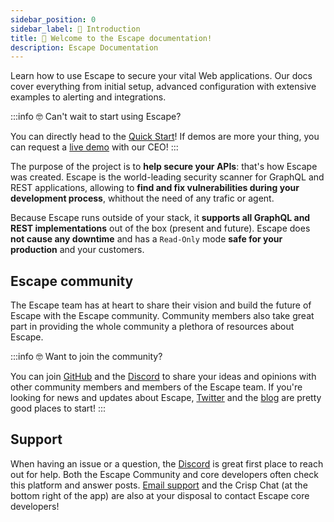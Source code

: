 ```yaml
---
sidebar_position: 0
sidebar_label: 👋 Introduction
title: 👋 Welcome to the Escape documentation!
description: Escape Documentation
---
```


Learn how to use Escape to secure your vital Web applications. Our docs cover everything from initial setup, advanced configuration with extensive examples to alerting and integrations.

:::info 🤓 Can't wait to start using Escape?

You can directly head to the [Quick Start](/getting-started/registration)! 
If demos are more your thing, you can request a [live demo](https://calendly.com/tristank/product-demo?month=2023-01) with our CEO!
:::

The purpose of the project is to **help secure your APIs**: that's how Escape was created. Escape is the world-leading security scanner for GraphQL and REST applications, allowing to **find and fix vulnerabilities during your development process**, whithout the need of any trafic or agent.

Because Escape runs outside of your stack, it **supports all GraphQL and REST implementations** out of the box (present and future). Escape does **not cause any downtime** and has a `Read-Only` mode **safe for your production** and your customers.

## Escape community

The Escape team has at heart to share their vision and build the future of Escape with the Escape community. Community members also take great part in providing the whole community a plethora of resources about Escape.

:::info 🤓 Want to join the community?

You can join [GitHub](https://github.com/escape-technologies) and the [Discord](https://discord.escape.tech/) to share your ideas and opinions with other community members and members of the Escape team. If you're looking for news and updates about Escape, [Twitter](https://twitter.com/escapetechHQ) and the [blog](https://escape.tech/blog/) are pretty good places to start!
:::

## Support

When having an issue or a question, the [Discord](https://discord.escape.tech/) is great first place to reach out for help. Both the Escape Community and core developers often check this platform and answer posts. [Email support](mailto:support@escape.tech) and the Crisp Chat (at the bottom right of the app) are also at your disposal to contact Escape core developers!

